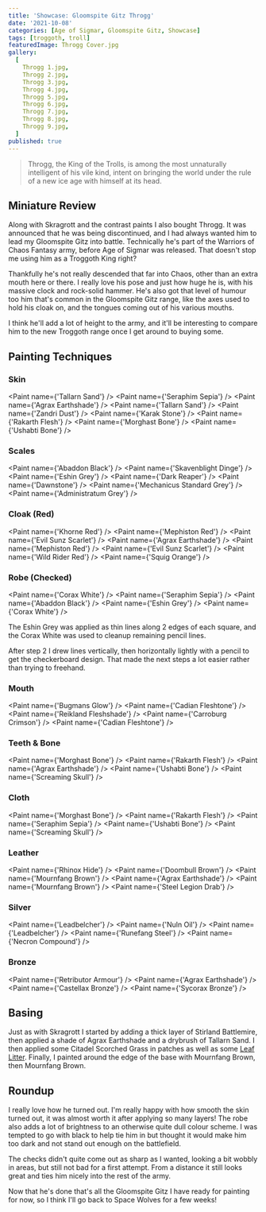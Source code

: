 ```yaml
---
title: 'Showcase: Gloomspite Gitz Throgg'
date: '2021-10-08'
categories: [Age of Sigmar, Gloomspite Gitz, Showcase]
tags: [troggoth, troll]
featuredImage: Throgg Cover.jpg
gallery:
  [
    Throgg 1.jpg,
    Throgg 2.jpg,
    Throgg 3.jpg,
    Throgg 4.jpg,
    Throgg 5.jpg,
    Throgg 6.jpg,
    Throgg 7.jpg,
    Throgg 8.jpg,
    Throgg 9.jpg,
  ]
published: true
---
```


> Throgg, the King of the Trolls, is among the most unnaturally intelligent of his vile kind, intent on bringing the
> world under the rule of a new ice age with himself at its head.

## Miniature Review

Along with Skragrott and the contrast paints I also bought Throgg. It was announced that he was being discontinued, and
I had always wanted him to lead my Gloomspite Gitz into battle. Technically he's part of the Warriors of Chaos Fantasy
army, before Age of Sigmar was released. That doesn't stop me using him as a Troggoth King right?

Thankfully he's not really descended that far into Chaos, other than an extra mouth here or there. I really love his
pose and just how huge he is, with his massive clock and rock-solid hammer. He's also got that level of humour too him
that's common in the Gloomspite Gitz range, like the axes used to hold his cloak on, and the tongues coming out of his
various mouths.

I think he'll add a lot of height to the army, and it'll be interesting to compare him to the new Troggoth range once
I get around to buying some.

## Painting Techniques

### Skin
<Paint name={'Tallarn Sand'} />
<Paint name={'Seraphim Sepia'} />
<Paint name={'Agrax Earthshade'} />
<Paint name={'Tallarn Sand'} />
<Paint name={'Zandri Dust'} />
<Paint name={'Karak Stone'} />
<Paint name={'Rakarth Flesh'} />
<Paint name={'Morghast Bone'} />
<Paint name={'Ushabti Bone'} />

### Scales
<Paint name={'Abaddon Black'} />
<Paint name={'Skavenblight Dinge'} />
<Paint name={'Eshin Grey'} />
<Paint name={'Dark Reaper'} />
<Paint name={'Dawnstone'} />
<Paint name={'Mechanicus Standard Grey'} />
<Paint name={'Administratum Grey'} />

### Cloak (Red)
<Paint name={'Khorne Red'} />
<Paint name={'Mephiston Red'} />
<Paint name={'Evil Sunz Scarlet'} />
<Paint name={'Agrax Earthshade'} />
<Paint name={'Mephiston Red'} />
<Paint name={'Evil Sunz Scarlet'} />
<Paint name={'Wild Rider Red'} />
<Paint name={'Squig Orange'} />

### Robe (Checked)
<Paint name={'Corax White'} />
<Paint name={'Seraphim Sepia'} />
<Paint name={'Abaddon Black'} />
<Paint name={'Eshin Grey'} />
<Paint name={'Corax White'} />

The Eshin Grey was applied as thin lines along 2 edges of each square, and the Corax White was used to cleanup
remaining pencil lines.

After step 2 I drew lines vertically, then horizontally lightly with a pencil to get the checkerboard design. That
made the next steps a lot easier rather than trying to freehand.

### Mouth
<Paint name={'Bugmans Glow'} />
<Paint name={'Cadian Fleshtone'} />
<Paint name={'Reikland Fleshshade'} />
<Paint name={'Carroburg Crimson'} />
<Paint name={'Cadian Fleshtone'} />

### Teeth & Bone
<Paint name={'Morghast Bone'} />
<Paint name={'Rakarth Flesh'} />
<Paint name={'Agrax Earthshade'} />
<Paint name={'Ushabti Bone'} />
<Paint name={'Screaming Skull'} />

### Cloth
<Paint name={'Morghast Bone'} />
<Paint name={'Rakarth Flesh'} />
<Paint name={'Seraphim Sepia'} />
<Paint name={'Ushabti Bone'} />
<Paint name={'Screaming Skull'} />

### Leather
<Paint name={'Rhinox Hide'} />
<Paint name={'Doombull Brown'} />
<Paint name={'Mournfang Brown'} />
<Paint name={'Agrax Earthshade'} />
<Paint name={'Mournfang Brown'} />
<Paint name={'Steel Legion Drab'} />

### Silver
<Paint name={'Leadbelcher'} />
<Paint name={'Nuln Oil'} />
<Paint name={'Leadbelcher'} />
<Paint name={'Runefang Steel'} />
<Paint name={'Necron Compound'} />

### Bronze
<Paint name={'Retributor Armour'} />
<Paint name={'Agrax Earthshade'} />
<Paint name={'Castellax Bronze'} />
<Paint name={'Sycorax Bronze'} />

## Basing
Just as with Skragrott I started by adding a thick layer of Stirland Battlemire, then applied a shade of
Agrax Earthshade and a drybrush of Tallarn Sand. I then applied some Citadel Scorched Grass in patches as well as some
[Leaf Litter](http://www.greenstuffworld.com/en/model-leaves/277-leaf-scatter-litter-natural-leaves.html). Finally, I
painted around the edge of the base with Mournfang Brown, then Mournfang Brown.

## Roundup

I really love how he turned out. I'm really happy with how smooth the skin turned out, it was almost worth it after
applying so many layers! The robe also adds a lot of brightness to an otherwise quite dull colour scheme. I was tempted
to go with black to help tie him in but thought it would make him too dark and not stand out enough on the battlefield.

The checks didn't quite come out as sharp as I wanted, looking a bit wobbly in areas, but still not bad for a first
attempt. From a distance it still looks great and ties him nicely into the rest of the army.

Now that he's done that's all the Gloomspite Gitz I have ready for painting for now, so I think I'll go back to Space
Wolves for a few weeks!
